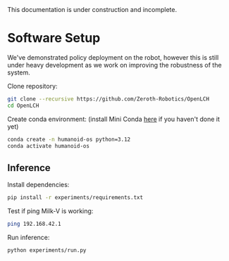 
<Callout type="warning" emoji="⚠️">
This documentation is under construction and incomplete.
</Callout>

# Software Setup

<Callout type="error" emoji="🚫">
We've demonstrated policy deployment on the robot, however this is still under heavy development as we work on improving the robustness of the system.
</Callout>

Clone repository:
```bash
git clone --recursive https://github.com/Zeroth-Robotics/OpenLCH
cd OpenLCH
```

Create conda environment:
(install Mini Conda [here](https://docs.conda.io/en/latest/miniconda.html) if you haven't done it yet)

```bash
conda create -n humanoid-os python=3.12
conda activate humanoid-os
```

## Inference

Install dependencies:
```bash
pip install -r experiments/requirements.txt

```
Test if ping Milk-V is working:
```bash
ping 192.168.42.1
```

Run inference:

```bash
python experiments/run.py
```



